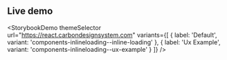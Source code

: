 ## Live demo

<StorybookDemo
  themeSelector
  url="https://react.carbondesignsystem.com"
  variants={[
    {
      label: 'Default',
      variant: 'components-inlineloading--inline-loading'
    },
    {
      label: 'Ux Example',
      variant: 'components-inlineloading--ux-example'
    }
  ]}
/>
